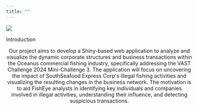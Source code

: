 ```yaml
---
title: ""
---
```


::: column-screen
![](Picture/Ocean5.jpeg)
:::

:::{column-center}
Introduction
:::

<div style="text-align:center";>
Our project aims to develop a Shiny-based web application to analyze and visualize the dynamic corporate structures and business transactions within the Oceanus commercial fishing industry, specifically addressing the VAST Challenge 2024 Mini-Challenge 3. The application will focus on uncovering the impact of SouthSeafood Express Corp's illegal fishing activities and visualizing the resulting changes in the business network. The motivation is to aid FishEye analysts in identifying key individuals and companies involved in illegal activities, understanding their influence, and detecting suspicious transactions. 
</div>

